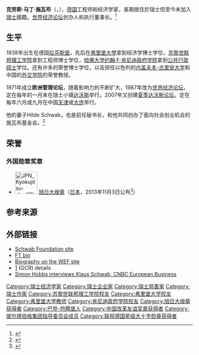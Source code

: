 {{noteTA
|1=zh-hans:施瓦布;zh-hant:施瓦布;zh-tw:史瓦布;
|2=zh-hans:弗里堡;zh-hant:弗里堡;zh-tw:夫里堡;
}}
{{Infobox person
| name        = 克劳斯·施瓦布
| foreign_names = Klaus Schwab
| image       = Klaus Schwab, 2007 (cropped).jpg
| caption     = 克劳斯·施瓦布出席2007年瑞士[[达沃斯论坛|达沃斯论坛]]
| birth_date  = {{birth date and age|mf=yes|1938|3|30}}
| birth_place = {{GER-1933}}[[拉芬斯堡|拉芬斯堡]]
| nationality = {{GER}}
| occupation  = [[世界经济论坛|世界经济论坛]]创办人和执行董事长
 | networth =
| spouse      = 希爾德·史瓦布<!--Hilde Schwab-->
| children    =
| residence   =
| alma_mater  = [[苏黎世联邦理工学院|苏黎世联邦理工学院]]<br />{{tsl|en|University of Fribourg|弗里堡大学}}<br />[[哈佛大学|哈佛大学]]
| website     =
| religion=
| signature   =
}}

'''克劳斯·马丁·施瓦布'''（{{lang-de|Klaus Martin Schwab}}，{{bd|1938年|3月30日}}），[[德国|德国]]工程师和经济学家，長期居住於瑞士但至今未加入[[瑞士|瑞士]]國籍。[[世界经济论坛|世界经济论坛]]创办人和执行董事长。<ref>{{cite web |url=http://www.weforum.org/en/about/Our%20Organization/LeadershipTeam/index.htm#executive |title=Klaus Schwab, Founder and Executive Chairman | World Economic Forum-Klaus Schwab, Founder and Executive Chairman |publisher=Weforum.org |date= |accessdate=2012-01-25 |archive-date=2011-01-16 |archive-url=https://web.archive.org/web/20110116143715/http://www.weforum.org/en/about/Our%20Organization/LeadershipTeam/index.htm#executive |dead-url=no }}</ref>

==生平==
1938年出生在德国[[拉芬斯堡|拉芬斯堡]]，先后在[[弗里堡大學|弗里堡大學]]拿到经济学博士学位，[[苏黎世联邦理工学院|苏黎世联邦理工学院]]拿到工程师博士学位，[[哈佛大学|哈佛大学]][[约翰·F·肯尼迪政府学院|约翰·F·肯尼迪政府学院]]拿到[[公共行政硕士|公共行政硕士]]学位。还有许多的荣誉博士学位，以及担任以色列的[[内盖夫本-古里安大学|内盖夫本-古里安大学]]和中国的[[外交学院|外交学院]]的荣誉教授。

1971年成立'''欧洲管理论坛'''，随着影响力的不断扩大，1987年改为[[世界经济论坛|世界经济论坛]]，定在每年的一月末在瑞士小镇[[达沃斯|达沃斯]]举行。2007年又创建[[夏季达沃斯论坛|夏季达沃斯论坛]]，定在每年六月或九月在中国[[天津|天津]]或[[大连|大连]]举行。

他的妻子Hilde Schwab，也是前任秘书长，和他共同创办了面向社会创业机会的施瓦布基金会。<ref>{{cite web |url=http://www.schwabfound.org |title=Schwab Foundation for Social Entrepreneurship - Home |publisher=Schwabfound.org |date= |accessdate=2012-01-25 |archive-date=2019-05-04 |archive-url=https://web.archive.org/web/20190504005120/https://www.schwabfound.org/ |dead-url=no }}</ref>

==荣誉==
===外国勋章奖章===
* [[File:JPN_Kyokujitsu-sho_1Class_BAR.svg|60px]] [[旭日大绶章|旭日大绶章]]（[[日本|日本]]，2013年11月3日公布<ref>{{ja}}{{cite web |url=https://www.mofa.go.jp/mofaj/files/000018649.pdf |title=平成25年秋の外国人叙勲受章者名簿 |publisher=[[内阁府|内阁府]] |date=2013-11-03 |accessdate=2021-09-14 |archive-date=2021-01-26 |archive-url=https://web.archive.org/web/20210126130206/https://www.mofa.go.jp/mofaj/files/000018649.pdf |dead-url=no }}</ref>）

==参考来源==
{{Reflist}}

==外部链接==
{{Commons}}
{{Spoken Wikipedia|Klaus_Schwab.ogg|2016-25-01}}
* [http://www.schwabfound.org/sf/AboutUs/History/index.htm Schwab Foundation site]{{Wayback|url=http://www.schwabfound.org/sf/AboutUs/History/index.htm |date=20090724094332 }}
* [https://web.archive.org/web/20061230010258/http://specials.ft.com/wef2002/FT3E3WM13XC.html FT bio]
* [https://www.weforum.org/about/klaus-schwab#executive Biography on the WEF site]{{Wayback|url=https://www.weforum.org/about/klaus-schwab#executive |date=20160428171945 }}
* [http://www.weforum.org/gcr] (GCR) details
* [https://archive.is/20120220071904/http://cnbceb.com/leadership/klaus-schwab/378/ Simon Hobbs interviews Klaus Schwab, CNBC European Business]
{{中国改革友谊奖章获得者}}
{{Authority control}}
{{DEFAULTSORT:Schwab, Klaus}}
[[Category:瑞士经济学家|Category:瑞士经济学家]]
[[Category:瑞士企业家|Category:瑞士企业家]]
[[Category:瑞士慈善家|Category:瑞士慈善家]]
[[Category:瑞士作家|Category:瑞士作家]]
[[Category:苏黎世联邦理工学院校友|Category:苏黎世联邦理工学院校友]]
[[Category:弗里堡大学校友|Category:弗里堡大学校友]]
[[Category:弗里堡大学教师|Category:弗里堡大学教师]]
[[Category:肯尼迪政府学院校友|Category:肯尼迪政府学院校友]]
[[Category:旭日大绶章获得者|Category:旭日大绶章获得者]]
[[Category:巴登-符腾堡人|Category:巴登-符腾堡人]]
[[Category:中国改革友谊奖章获得者|Category:中国改革友谊奖章获得者]]
[[Category:彼尔德伯格集团指导委员会成员|Category:彼尔德伯格集团指导委员会成员]]
[[Category:联邦德国星级大十字勋章获得者|Category:联邦德国星级大十字勋章获得者]]